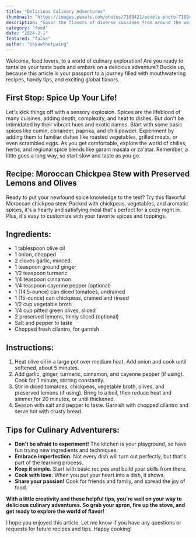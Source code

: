 ```yaml
---
title: "Delicious Culinary Adventures"
thumbnail: "https://images.pexels.com/photos/7189421/pexels-photo-7189421.jpeg"
description: "Savor the flavors of diverse cuisines from around the world."
category: "food"
date: "2024-2-1"
featured: "false"
author: "ikyawthetpaing"
---
```


Welcome, food lovers, to a world of culinary exploration! Are you ready to tantalize your taste buds and embark on a delicious adventure? Buckle up, because this article is your passport to a journey filled with mouthwatering recipes, handy tips, and exciting global flavors.

## First Stop: Spice Up Your Life!

Let's kick things off with a sensory explosion. Spices are the lifeblood of many cuisines, adding depth, complexity, and heat to dishes. But don't be intimidated by their vibrant hues and exotic names. Start with some basic spices like cumin, coriander, paprika, and chili powder. Experiment by adding them to familiar dishes like roasted vegetables, grilled meats, or even scrambled eggs. As you get comfortable, explore the world of chilies, herbs, and regional spice blends like garam masala or za'atar. Remember, a little goes a long way, so start slow and taste as you go.

## Recipe: Moroccan Chickpea Stew with Preserved Lemons and Olives

Ready to put your newfound spice knowledge to the test? Try this flavorful Moroccan chickpea stew. Packed with chickpeas, vegetables, and aromatic spices, it's a hearty and satisfying meal that's perfect for a cozy night in. Plus, it's easy to customize with your favorite spices and toppings.

## Ingredients:

- 1 tablespoon olive oil
- 1 onion, chopped
- 2 cloves garlic, minced
- 1 teaspoon ground ginger
- 1/2 teaspoon turmeric
- 1/4 teaspoon cinnamon
- 1/4 teaspoon cayenne pepper (optional)
- 1 (14.5-ounce) can diced tomatoes, undrained
- 1 (15-ounce) can chickpeas, drained and rinsed
- 1/2 cup vegetable broth
- 1/4 cup pitted green olives, sliced
- 2 preserved lemons, thinly sliced (optional)
- Salt and pepper to taste
- Chopped fresh cilantro, for garnish

## Instructions:

1. Heat olive oil in a large pot over medium heat. Add onion and cook until softened, about 5 minutes.
2. Add garlic, ginger, turmeric, cinnamon, and cayenne pepper (if using). Cook for 1 minute, stirring constantly.
3. Stir in diced tomatoes, chickpeas, vegetable broth, olives, and preserved lemons (if using). Bring to a boil, then reduce heat and simmer for 20 minutes, or until thickened.
4. Season with salt and pepper to taste. Garnish with chopped cilantro and serve hot with crusty bread.

## Tips for Culinary Adventurers:

- **Don't be afraid to experiment!** The kitchen is your playground, so have fun trying new ingredients and techniques.
- **Embrace imperfection.** Not every dish will turn out perfectly, but that's part of the learning process.
- **Keep it simple.** Start with basic recipes and build your skills from there.
- **Cook with love.** When you put your heart into a dish, it shows.
- **Share your passion!** Cook for friends and family, and spread the joy of food.

**With a little creativity and these helpful tips, you're well on your way to delicious culinary adventures. So grab your apron, fire up the stove, and get ready to explore the world of flavor!**

I hope you enjoyed this article. Let me know if you have any questions or requests for future recipes and tips. Happy cooking!
